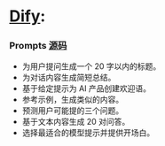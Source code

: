# [Dify](https://dify.ai/): <Badge github="https://github.com/langgenius/dify" />

### Prompts [源码](https://github.com/langgenius/dify/blob/main/api/core/prompt/prompts.py)

- 为用户提问生成一个 20 字以内的标题。
- 为对话内容生成简短总结。
- 基于给定提示为 AI 产品创建欢迎语。
- 参考示例，生成类似的内容。
- 预测用户可能提的三个问题。
- 基于文本内容生成 20 对问答。
- 选择最适合的模型提示并提供开场白。